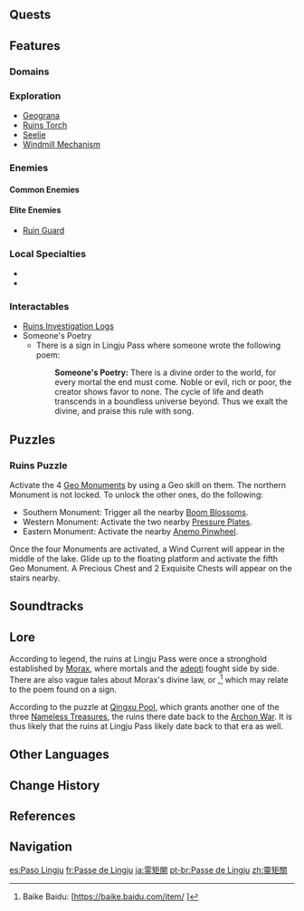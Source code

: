 {{Location Infobox
|image        = <gallery>
Lingju Pass.png|In-Game
Lingju Pass Map.png|Map
</gallery>
|type         = Subarea
|region       = Liyue
|area         = Lisha
}}
{{Location Intro|{{Lang|'''Lingju Pass'''|zh=灵矩关|zh_rm=Língjǔ-guān}}|description=<p>The area is mostly made of ruins with many puzzles to solve.</p>}}

==Quests==
{{Quests by Category List|heo=1}}

==Features==
===Domains===
{{Domains by Category Gallery}}

===Exploration===
* [[Geograna]]
* [[Ruins Torch]]
* [[Seelie]]
* [[Windmill Mechanism]]

===Enemies===
====Common Enemies====
{{Enemy List|Hilichurl;Hilichurl Berserker;Electro Hilichurl Shooter;Fatui Pyroslinger Bracer;Fatui Hydrogunner Legionnaire;Fatui Electrohammer Vanguard}}

====Elite Enemies====
{{Enemy List|Blazing Axe Mitachurl;Cryo Abyss Mage;Hydro Abyss Mage;Pyro Abyss Mage}}
*[[Ruin Guard]]

===Local Specialties===
*{{Item|Cor Lapis}}
*{{Item|Violetgrass}}

===Interactables===
*[[Ruins Investigation Logs]]
*Someone's Poetry
**There is a sign in Lingju Pass where someone wrote the following poem:
{{Dialogue Start}}
::'''Someone's Poetry:''' There is a divine order to the world, for every mortal the end must come. Noble or evil, rich or poor, the creator shows favor to none. The cycle of life and death transcends in a boundless universe beyond. Thus we exalt the divine, and praise this rule with song.
{{Dialogue End}}

==Puzzles==
===Ruins Puzzle===
Activate the 4 [[Geo Monument]]s by using a Geo skill on them. The northern Monument is not locked. To unlock the other ones, do the following:
* Southern Monument: Trigger all the nearby [[Boom Blossom]]s.
* Western Monument: Activate the two nearby [[Pressure Plate]]s.
* Eastern Monument: Activate the nearby [[Anemo Pinwheel]].

Once the four Monuments are activated, a Wind Current will appear in the middle of the lake. Glide up to the floating platform and activate the fifth Geo Monument. A Precious Chest and 2 Exquisite Chests will appear on the stairs nearby.

==Soundtracks==
{{Soundtracks by Category Table|type=location}}

==Lore==
According to legend, the ruins at Lingju Pass were once a stronghold established by [[Morax]], where mortals and the [[adepti]] fought side by side. There are also vague tales about Morax's divine law, or {{Lang|"lingju"|zh=灵矩}},<ref name="Baike">Baike Baidu: [https://baike.baidu.com/item/{{subst:#urldecode:%E7%81%B5%E7%9F%A9/10148243}} {{zh|灵矩}}]</ref> which may relate to the poem found on a sign.

According to the puzzle at [[Qingxu Pool]], which grants another one of the three [[Nameless Treasure]]s, the ruins there date back to the [[Archon War]]. It is thus likely that the ruins at Lingju Pass likely date back to that era as well.

==Other Languages==
{{Other Languages
|en      = Lingju Pass
|zhs     = 灵矩关
|zhs_rm  = Língjǔ-guān
|zht     = 靈矩關
|zht_rm  = Língjǔ-guān
|zh_tl   = Divine Law {{w|Mountain pass|Pass}}<ref name="Baike" />
|ja      = {{Rubi|霊|れい|矩|く|関|かん}}
|ja_rm   = Reiku-kan<ref>[[Map]], Label: Lingju Pass (Japanese)</ref>
|ja_tl   = Divine Law Pass{{Sino|ja}}
|ko      = {{tt|성법|聖法}} {{tt|관문|關門}}
|ko_tl   = Holy Law Gate
|es      = Paso Lingju
|es_tl   = Lingju Pass
|fr      = Passe de Lingju
|fr_tl   = Lingju Pass
|ru      = Перевал Линцзю
|ru_tl   = Lingju Pass
|th      = Lingju Pass
|vi      = {{tt|Thần Luật Quan|神律關}}
|vi_tl   = Divine Law Pass{{Sino|vi}}
|de      = Lingju-Pass
|de_tl   = Lingju Pass
|id      = Lingju Pass
|pt      = Passe de Lingju
|pt_tl   = Lingju Pass
|tr      = Lingju Geçidi
|tr_tl   = Lingju Passage
|it      = Passo di Linju
|it_tl   = Lingju Pass
}}

==Change History==
{{Change History|1.0}}

==References==
{{Reflist}}

==Navigation==
{{Area Navbox|Liyue}}

[[es:Paso Lingju]]
[[fr:Passe de Lingju]]
[[ja:霊矩関]]
[[pt-br:Passe de Lingju]]
[[zh:靈矩關]]